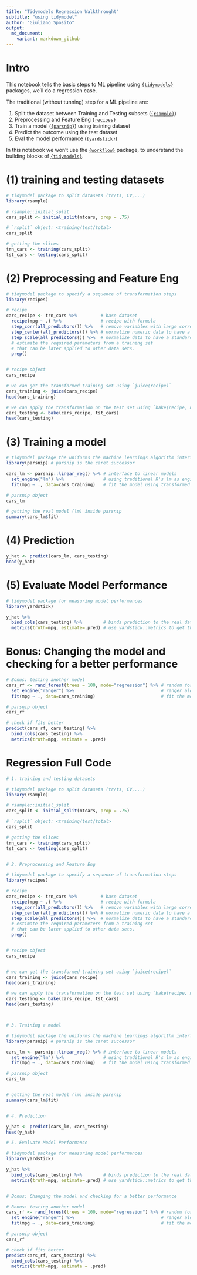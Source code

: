 ```yaml
---
title: "Tidymodels Regression Walkthrought"
subtitle: "using tidymodel"
author: "Giuliano Sposito"
output:
  md_document:
    variant: markdown_github
---
```


# Intro

This notebook tells the basic steps to ML pipeline using [`{tidymodels}`](https://www.tidymodels.org/) packages, we'll do a regression case.

The traditional (without tunning) step for a ML pipeline are: 

1. Split the dataset between Training and Testing subsets ([`{rsample}`](https://rsample.tidymodels.org/))
1. Preprocessing and Feature Eng [`{recipes}`](https://recipes.tidymodels.org/)
1. Train a model ([`{parsnip}`](https://parsnip.tidymodels.org/)) using training dataset
1. Predict the outcome using the test dataset
1. Eval the model performance ([`{yardstick}`](https://yardstick.tidymodels.org/))

In this notebook we won't use the [`{workflow}`](https://workflows.tidymodels.org/) package, to understand the building blocks of 
[`{tidymodels}`](https://www.tidymodels.org/).

# (1) training and testing datasets

```r
# tidymodel package to split datasets (tr/ts, CV,...)
library(rsample) 

# rsample::initial_split
cars_split <- initial_split(mtcars, prop = .75)

# `rsplit` object: <training/test/total>
cars_split

# getting the slices
trn_cars <- training(cars_split)
tst_cars <- testing(cars_split)
```

# (2) Preprocessing and Feature Eng

```r
# tidymodel package to specify a sequence of transformation steps
library(recipes)

# recipe
cars_recipe <- trn_cars %>%         # base dataset
  recipe(mpg ~ .) %>%               # recipe with formula
  step_corr(all_predictors()) %>%   # remove variables with large correlations 
  step_center(all_predictors()) %>% # normalize numeric data to have a mean of zero
  step_scale(all_predictors()) %>%  # normalize data to have a standard deviation of one
  # estimate the required parameters from a training set
  # that can be later applied to other data sets.
  prep()


# recipe object
cars_recipe
```


```r

# we can get the transformed training set using `juice(recipe)`
cars_training <- juice(cars_recipe)
head(cars_training)

# we can apply the transformation on the test set using `bake(recipe, new_data)`
cars_testing <- bake(cars_recipe, tst_cars)
head(cars_testing)

```


# (3) Training a model

```r
# tidymodel package the uniforms the machine learnings algorithm interface
library(parsnip) # parsnip is the caret successor

cars_lm <- parsnip::linear_reg() %>% # interface to linear models
  set_engine("lm") %>%               # using traditional R's lm as engine
  fit(mpg ~ ., data=cars_training)   # fit the model using transformed training set

# parsnip object
cars_lm

```
```r

# getting the real model (lm) inside parsnip
summary(cars_lm$fit)

```

# (4) Prediction

```r

y_hat <- predict(cars_lm, cars_testing)
head(y_hat)

```

# (5) Evaluate Model Performance

```r
# tidymodel package for measuring model performances
library(yardstick)

y_hat %>%                               
  bind_cols(cars_testing) %>%        # binds prediction to the real data
  metrics(truth=mpg, estimate=.pred) # use yardstick::metrics to get the evalution metrics

```

# Bonus: Changing the model and checking for a better performance

```r

# Bonus: testing another model
cars_rf <- rand_forest(trees = 100, mode="regression") %>% # random forest
  set_engine("ranger") %>%                                 # ranger algo
  fit(mpg ~ ., data=cars_training)                         # fit the model  

# parsnip object
cars_rf

# check if fits better
predict(cars_rf, cars_testing) %>% 
  bind_cols(cars_testing) %>% 
  metrics(truth=mpg, estimate = .pred)

```

# Regression Full Code

```r

# 1. training and testing datasets

# tidymodel package to split datasets (tr/ts, CV,...)
library(rsample) 

# rsample::initial_split
cars_split <- initial_split(mtcars, prop = .75)

# `rsplit` object: <training/test/total>
cars_split

# getting the slices
trn_cars <- training(cars_split)
tst_cars <- testing(cars_split)


# 2. Preprocessing and Feature Eng

# tidymodel package to specify a sequence of transformation steps
library(recipes)

# recipe
cars_recipe <- trn_cars %>%         # base dataset
  recipe(mpg ~ .) %>%               # recipe with formula
  step_corr(all_predictors()) %>%   # remove variables with large correlations 
  step_center(all_predictors()) %>% # normalize numeric data to have a mean of zero
  step_scale(all_predictors()) %>%  # normalize data to have a standard deviation of one
  # estimate the required parameters from a training set
  # that can be later applied to other data sets.
  prep()


# recipe object
cars_recipe


# we can get the transformed training set using `juice(recipe)`
cars_training <- juice(cars_recipe)
head(cars_training)

# we can apply the transformation on the test set using `bake(recipe, new_data)`
cars_testing <- bake(cars_recipe, tst_cars)
head(cars_testing)



# 3. Training a model

# tidymodel package the uniforms the machine learnings algorithm interface
library(parsnip) # parsnip is the caret successor

cars_lm <- parsnip::linear_reg() %>% # interface to linear models
  set_engine("lm") %>%               # using traditional R's lm as engine
  fit(mpg ~ ., data=cars_training)   # fit the model using transformed training set

# parsnip object
cars_lm


# getting the real model (lm) inside parsnip
summary(cars_lm$fit)


# 4. Prediction

y_hat <- predict(cars_lm, cars_testing)
head(y_hat)

# 5. Evaluate Model Performance

# tidymodel package for measuring model performances
library(yardstick)

y_hat %>%                               
  bind_cols(cars_testing) %>%        # binds prediction to the real data
  metrics(truth=mpg, estimate=.pred) # use yardstick::metrics to get the evalution metrics


# Bonus: Changing the model and checking for a better performance

# Bonus: testing another model
cars_rf <- rand_forest(trees = 100, mode="regression") %>% # random forest
  set_engine("ranger") %>%                                 # ranger algo
  fit(mpg ~ ., data=cars_training)                         # fit the model  

# parsnip object
cars_rf

# check if fits better
predict(cars_rf, cars_testing) %>% 
  bind_cols(cars_testing) %>% 
  metrics(truth=mpg, estimate = .pred)

```

